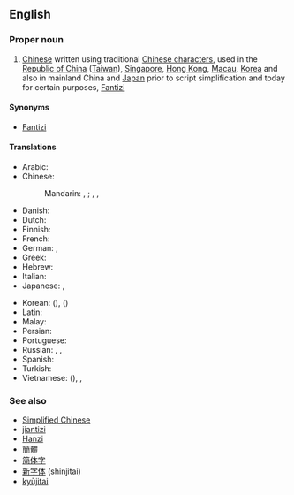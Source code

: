 ==English==
{{wikipedia}}

===Proper noun===
{{en-proper noun|head=[[traditional|Traditional]] [[Chinese]]}}

# [[Chinese]] written using traditional [[Chinese character]]s, used in the [[Republic of China]] ([[Taiwan]]), [[Singapore]], [[Hong Kong]], [[Macau]], [[Korea]] and also in mainland China and [[Japan]] prior to script simplification and today for certain purposes, [[Fantizi]]

====Synonyms====
* [[Fantizi]]

====Translations====
{{trans-top|Chinese written using traditional characters}}
* Arabic: {{t|ar|حروف صينية تقليدية|m-p|tr=ḥurūf ṣiníyya taqalidíyya}}
* Chinese:
*: Mandarin: {{qualifier|complex characters}} {{t+|cmn|繁體字|sc=Hant}}, {{t+|cmn|繁体字|tr=fántǐzì|sc=Hans}}; {{qualifier|traditional characters}} {{t|cmn|正體字|sc=Hant}}, {{t+|cmn|正体字|tr=zhèngtǐzì|sc=Hans}}, {{qualifier|old characters}} {{t|cmn|老字|tr=lǎozì|sc=Hani}}
* Danish: {{t+|da|Traditionelt kinesisk}}
* Dutch: {{t|nl|traditionele Chinees|n}}
* Finnish: {{t|fi|perinteinen kiina}}
* French: {{t|fr|chinois traditionnel|m}}
* German: {{t|de|traditionelles Chinesisch|n}}, {{t|de|Langzeichen|n}}
* Greek: {{t|el|τα παραδοσιακά κινέζικα|tr=ta paradosiaká kinézika}}
* Hebrew: {{t|he|סינית מסורתית|f|alt=סִינִית מָסָרְתִּית|tr=sinit masortit}}
* Italian: {{t+|it|cinese tradizionale|m|f}}
* Japanese: {{t+|ja|繁体字|tr=はんたいじ, hantaiji}}, {{t+|ja|正体字|tr=せいたいじ, seitaiji}}
{{trans-mid}}
* Korean: {{t|ko|번체자|sc=Hang}} ({{t+|ko|繁體字|sc=Hani}}), {{t|ko|정체자|sc=Hang}} ({{t+|ko|正體字|sc=Hani}})
* Latin: {{t|la|lingua sinica traditionalis|f}}
* Malay: {{t|ms|Aksara Cina Tradisional}}
* Persian: {{t|fa|چینی سنتی|tr=čini-ye sonati|sc=fa-Arab}}
* Portuguese: {{t|pt|chinês tradicional|m}}
* Russian: {{t|ru|традиционный китайский|m|tr=tradiciónny kitáyskij}}, {{t|ru|традиционный иероглиф|m|tr=tradiciónny ieróglif}}, {{t|ru|фаньтицзы|m|tr=fanʹtíczy}}
* Spanish: {{t|es|chino tradicional|m}}
* Turkish: {{t|tr|Geleneksel Çince}}
* Vietnamese: {{t|vi|phồn thể tự}} ({{t|vi|繁體字|sc=Hani}}), {{t|vi|Chữ Hán phồn thể}}, {{t|vi|Chữ Hán chính thể}}
{{trans-bottom}}

===See also===
* [[Simplified Chinese]]
* [[jiantizi]]
* [[Hanzi]]
* [[簡體]]
* [[简体字]]
* [[新字体]] (shinjitai)
* [[kyūjitai]]